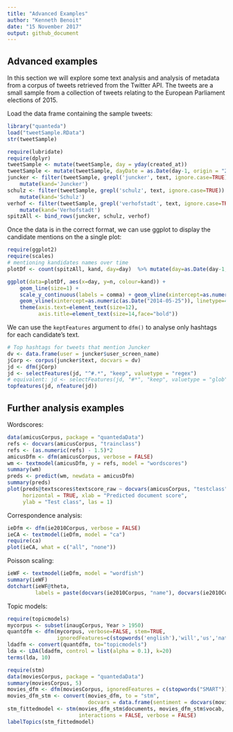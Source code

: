 ```yaml
---
title: "Advanced Examples"
author: "Kenneth Benoit"
date: "15 November 2017"
output: github_document
---
```


## Advanced examples

In this section we will explore some text analysis and analysis of metadata from a corpus of tweets retrieved from the Twitter API. The tweets are a small sample from a collection of tweets relating to the European Parliament elections of 2015.

Load the data frame containing the sample tweets:

```r
library("quanteda")
load("tweetSample.RData")
str(tweetSample)
```


```r
require(lubridate)
require(dplyr)
tweetSample <- mutate(tweetSample, day = yday(created_at))
tweetSample <- mutate(tweetSample, dayDate = as.Date(day-1, origin = "2014-01-01"))
juncker <- filter(tweetSample, grepl('juncker', text, ignore.case=TRUE)) %>%
    mutate(kand='Juncker')
schulz <- filter(tweetSample, grepl('schulz', text, ignore.case=TRUE)) %>%
    mutate(kand='Schulz')
verhof <- filter(tweetSample, grepl('verhofstadt', text, ignore.case=TRUE)) %>%
    mutate(kand='Verhofstadt')
spitzAll <- bind_rows(juncker, schulz, verhof)
```

Once the data is in the correct format, we can use ggplot to display the candidate mentions on the a single plot:


```r
require(ggplot2)
require(scales)
# mentioning kandidates names over time
plotDf <- count(spitzAll, kand, day=day)  %>% mutate(day=as.Date(day-1, origin = "2014-01-01"))

ggplot(data=plotDf, aes(x=day, y=n, colour=kand)) + 
    geom_line(size=1) +
    scale_y_continuous(labels = comma) + geom_vline(xintercept=as.numeric(as.Date("2014-05-15")), linetype=4) +
    geom_vline(xintercept=as.numeric(as.Date("2014-05-25")), linetype=4) +
    theme(axis.text=element_text(size=12),
          axis.title=element_text(size=14,face="bold"))
```


We can use the `keptFeatures` argument to `dfm()` to analyse only hashtags for each candidate's text.
```r
# Top hashtags for tweets that mention Juncker
dv <- data.frame(user = juncker$user_screen_name)
jCorp <- corpus(juncker$text, docvars = dv)
jd <- dfm(jCorp)
jd <- selectFeatures(jd, "^#.*", "keep", valuetype = "regex") 
# equivalent: jd <- selectFeatures(jd, "#*", "keep", valuetype = "glob") 
topfeatures(jd, nfeature(jd))
```


## Further analysis examples
Wordscores:
```r
data(amicusCorpus, package = "quantedaData")
refs <- docvars(amicusCorpus, "trainclass")
refs <- (as.numeric(refs) - 1.5)*2
amicusDfm <- dfm(amicusCorpus, verbose = FALSE)
wm <- textmodel(amicusDfm, y = refs, model = "wordscores")
summary(wm)
preds <- predict(wm, newdata = amicusDfm)
summary(preds)
plot(preds@textscores$textscore_raw ~ docvars(amicusCorpus, "testclass"),
     horizontal = TRUE, xlab = "Predicted document score",
     ylab = "Test class", las = 1)
```

Correspondence analysis:
```r
ieDfm <- dfm(ie2010Corpus, verbose = FALSE)
ieCA <- textmodel(ieDfm, model = "ca")
require(ca)
plot(ieCA, what = c("all", "none"))
```

Poisson scaling:
```r
ieWF <- textmodel(ieDfm, model = "wordfish")
summary(ieWF)
dotchart(ieWF@theta, 
         labels = paste(docvars(ie2010Corpus, "name"), docvars(ie2010Corpus, "party")))
```


Topic models:
```r
require(topicmodels)
mycorpus <- subset(inaugCorpus, Year > 1950)
quantdfm <- dfm(mycorpus, verbose=FALSE, stem=TRUE,
                ignoredFeatures=c(stopwords('english'),'will','us','nation', 'can','peopl*','americ*'))
ldadfm <- convert(quantdfm, to="topicmodels")
lda <- LDA(ldadfm, control = list(alpha = 0.1), k=20)
terms(lda, 10)
```

```r
require(stm)
data(moviesCorpus, package = "quantedaData")
summary(moviesCorpus, 5)
movies_dfm <- dfm(moviesCorpus, ignoredFeatures = c(stopwords("SMART")), stem = TRUE)
movies_dfm_stm <- convert(movies_dfm, to = "stm", 
                          docvars = data.frame(sentiment = docvars(moviesCorpus, "Sentiment")))
stm_fittedmodel <- stm(movies_dfm_stm$documents, movies_dfm_stm$vocab, K = 20, 
                       interactions = FALSE, verbose = FALSE)
labelTopics(stm_fittedmodel)
```
